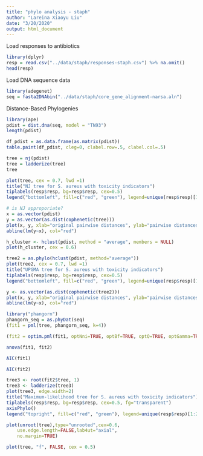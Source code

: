 ```yaml
---
title: "phylo analysis - staph"
author: "Lareina Xiaoyu Liu"
date: "3/20/2020"
output: html_document
---
```


Load responses to antibiotics
```r
library(dplyr)
resp = read.csv("../data/staph/responses-staph.csv") %>% na.omit()
head(resp)
```

Load DNA sequence data
```r
library(adegenet)
seq = fasta2DNAbin("../data/staph/core_gene_alignment-narsa.aln")
```

Distance-Based Phylogenies
```r
library(ape)
pdist = dist.dna(seq, model = "TN93") 
length(pdist) 
```

```r
df_pdist = as.data.frame(as.matrix(pdist))
table.paint(df_pdist, cleg=0, clabel.row=.5, clabel.col=.5) 
```

```r
tree = nj(pdist)
tree = ladderize(tree)
tree 
```

```r
plot(tree, cex = 0.7, lwd =1)
title("NJ tree for S. aureus with toxicity indicators")
tiplabels(resp$resp, bg=resp$resp, cex=0.5) 
legend("bottomleft", fill=c("red", "green"), legend=unique(resp$resp)[1:2])
```

```r
# is NJ approporiate?
x = as.vector(pdist)
y = as.vector(as.dist(cophenetic(tree)))
plot(x, y, xlab="original pairwise distances", ylab="pairwise distances on the tree", main="NJ's goodness of fit", pch=20, col=transp("black",.1), cex=3)
abline(lm(y~x), col="red")
```

```r
h_cluster <- hclust(pdist, method = "average", members = NULL)
plot(h_cluster, cex = 0.6)
```

```r
tree2 = as.phylo(hclust(pdist, method="average"))
plot(tree2, cex = 0.7, lwd =1)
title("UPGMA tree for S. aureus with toxicity indicators")
tiplabels(resp$resp, bg=resp$resp, cex=0.5) 
legend("bottomleft", fill=c("red", "green"), legend=unique(resp$resp)[1:2])
```


```r
y <- as.vector(as.dist(cophenetic(tree2)))
plot(x, y, xlab="original pairwise distances", ylab="pairwise distances on the tree", main="UPGMA's goodness of fit", pch=20, col=transp("black",.1), cex=3)
abline(lm(y~x), col="red")
```

```r
library("phangorn")
phangorn_seq = as.phyDat(seq)
(fit1 = pml(tree, phangorn_seq, k=4))
```


```r
(fit2 = optim.pml(fit1, optNni=TRUE, optBf=TRUE, optQ=TRUE, optGamma=TRUE))
```

```r
anova(fit1, fit2)
```

```r
AIC(fit1)
```

```r
AIC(fit2)
```

```r
tree3 <- root(fit2$tree, 1)
tree3 <- ladderize(tree3)
plot(tree3, edge.width=2)
title("Maximum-likelihood tree for S. aureus with toxicity indicators")
tiplabels(resp$resp, bg=resp$resp, cex=0.5, fg="transparent")
axisPhylo()
legend("topright", fill=c("red", "green"), legend=unique(resp$resp)[1:2])
```

```r
plot(unroot(tree),type="unrooted",cex=0.6,
    use.edge.length=FALSE,lab4ut="axial",
    no.margin=TRUE)
```

```r
plot(tree, "f", FALSE, cex = 0.5)
```


